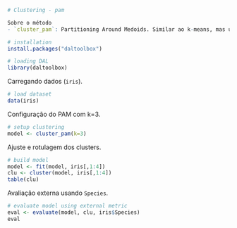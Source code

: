 ```r
# Clustering - pam

Sobre o método
- `cluster_pam`: Partitioning Around Medoids. Similar ao k-means, mas usa medoides (pontos reais) em vez de centróides, tornando-o mais robusto a outliers.

# installation 
install.packages("daltoolbox")

# loading DAL
library(daltoolbox) 
```

Carregando dados (`iris`).
```r
# load dataset
data(iris)
```

Configuração do PAM com k=3.
```r
# setup clustering
model <- cluster_pam(k=3)
```

Ajuste e rotulagem dos clusters.
```r
# build model
model <- fit(model, iris[,1:4])
clu <- cluster(model, iris[,1:4])
table(clu)
```

Avaliação externa usando `Species`.
```r
# evaluate model using external metric
eval <- evaluate(model, clu, iris$Species)
eval
```
